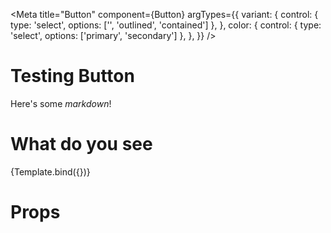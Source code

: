 
<Meta
    title="Button"
    component={Button}
    argTypes={{
        variant: {
            control: { type: 'select', options: ['', 'outlined', 'contained'] },
        },
        color: {
            control: { type: 'select', options: ['primary', 'secondary'] },
        },
    }}
/>

# Testing Button

Here's some _markdown_!

# What do you see


<Preview>
    <Story name="button" args={{ children: 'Test', variant: 'outlined' }}>
        {Template.bind({})}
    </Story>
</Preview>

# Props

<Props story="button" />
